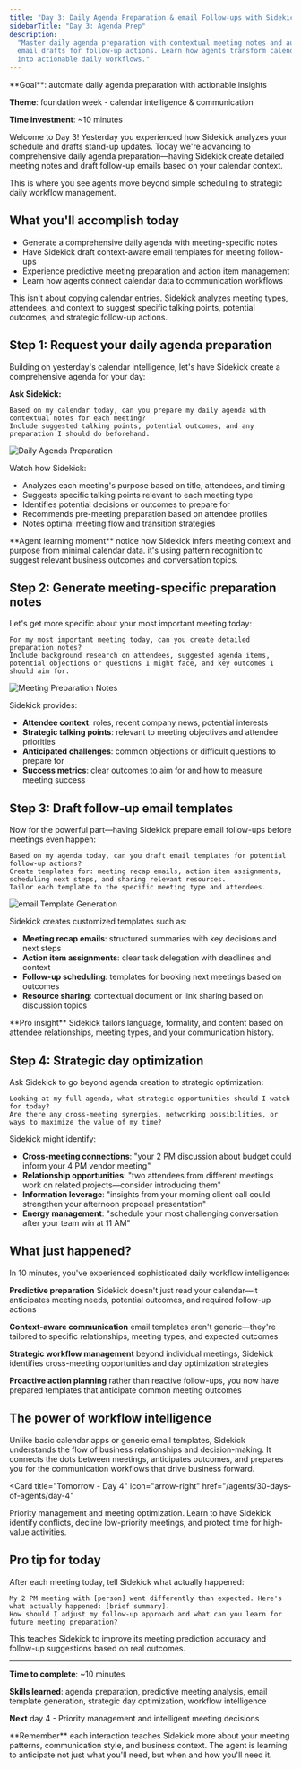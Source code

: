 ```yaml
---
title: "Day 3: Daily Agenda Preparation & email Follow-ups with Sidekick"
sidebarTitle: "Day 3: Agenda Prep"
description:
  "Master daily agenda preparation with contextual meeting notes and automated
  email drafts for follow-up actions. Learn how agents transform calendar data
  into actionable daily workflows."
---
```


<Card title="Day 3 challenge" icon="calendar-days">
  **Goal**: automate daily agenda preparation with actionable insights

**Theme**: foundation week - calendar intelligence & communication

**Time investment**: ~10 minutes

</Card>

Welcome to Day 3! Yesterday you experienced how Sidekick analyzes your schedule
and drafts stand-up updates. Today we're advancing to comprehensive daily agenda
preparation—having Sidekick create detailed meeting notes and draft follow-up
emails based on your calendar context.

This is where you see agents move beyond simple scheduling to strategic daily
workflow management.

## What you'll accomplish today

- Generate a comprehensive daily agenda with meeting-specific notes
- Have Sidekick draft context-aware email templates for meeting follow-ups
- Experience predictive meeting preparation and action item management
- Learn how agents connect calendar data to communication workflows

<Warning>
  This isn't about copying calendar entries. Sidekick analyzes meeting types,
  attendees, and context to suggest specific talking points, potential outcomes,
  and strategic follow-up actions.
</Warning>

## Step 1: Request your daily agenda preparation

Building on yesterday's calendar intelligence, let's have Sidekick create a
comprehensive agenda for your day:

**Ask Sidekick:**

```text
Based on my calendar today, can you prepare my daily agenda with contextual notes for each meeting?
Include suggested talking points, potential outcomes, and any preparation I should do beforehand.
```

![Daily Agenda Preparation](/images/agents/30-days-of-agents/day3-agenda-prep.png)

Watch how Sidekick:

- Analyzes each meeting's purpose based on title, attendees, and timing
- Suggests specific talking points relevant to each meeting type
- Identifies potential decisions or outcomes to prepare for
- Recommends pre-meeting preparation based on attendee profiles
- Notes optimal meeting flow and transition strategies

<Tip>
  **Agent learning moment** notice how Sidekick infers meeting context and
  purpose from minimal calendar data. it's using pattern recognition to suggest
  relevant business outcomes and conversation topics.
</Tip>

## Step 2: Generate meeting-specific preparation notes

Let's get more specific about your most important meeting today:

```text
For my most important meeting today, can you create detailed preparation notes?
Include background research on attendees, suggested agenda items, potential objections or questions I might face, and key outcomes I should aim for.
```

![Meeting Preparation Notes](/images/agents/30-days-of-agents/day3-meeting-prep.png)

Sidekick provides:

- **Attendee context**: roles, recent company news, potential interests
- **Strategic talking points**: relevant to meeting objectives and attendee
  priorities
- **Anticipated challenges**: common objections or difficult questions to
  prepare for
- **Success metrics**: clear outcomes to aim for and how to measure meeting
  success

## Step 3: Draft follow-up email templates

Now for the powerful part—having Sidekick prepare email follow-ups before
meetings even happen:

```text
Based on my agenda today, can you draft email templates for potential follow-up actions?
Create templates for: meeting recap emails, action item assignments, scheduling next steps, and sharing relevant resources.
Tailor each template to the specific meeting type and attendees.
```

![email Template Generation](/images/agents/30-days-of-agents/day3-email-templates.png)

Sidekick creates customized templates such as:

- **Meeting recap emails**: structured summaries with key decisions and next
  steps
- **Action item assignments**: clear task delegation with deadlines and context
- **Follow-up scheduling**: templates for booking next meetings based on
  outcomes
- **Resource sharing**: contextual document or link sharing based on discussion
  topics

<Tip>
  **Pro insight** Sidekick tailors language, formality, and content based on
  attendee relationships, meeting types, and your communication history.
</Tip>

## Step 4: Strategic day optimization

Ask Sidekick to go beyond agenda creation to strategic optimization:

```text
Looking at my full agenda, what strategic opportunities should I watch for today?
Are there any cross-meeting synergies, networking possibilities, or ways to maximize the value of my time?
```

Sidekick might identify:

- **Cross-meeting connections**: "your 2 PM discussion about budget could inform
  your 4 PM vendor meeting"
- **Relationship opportunities**: "two attendees from different meetings work on
  related projects—consider introducing them"
- **Information leverage**: "insights from your morning client call could
  strengthen your afternoon proposal presentation"
- **Energy management**: "schedule your most challenging conversation after your
  team win at 11 AM"

## What just happened?

In 10 minutes, you've experienced sophisticated daily workflow intelligence:

**Predictive preparation** Sidekick doesn't just read your calendar—it
anticipates meeting needs, potential outcomes, and required follow-up actions

**Context-aware communication** email templates aren't generic—they're tailored
to specific relationships, meeting types, and expected outcomes

**Strategic workflow management** beyond individual meetings, Sidekick
identifies cross-meeting opportunities and day optimization strategies

**Proactive action planning** rather than reactive follow-ups, you now have
prepared templates that anticipate common meeting outcomes

## The power of workflow intelligence

Unlike basic calendar apps or generic email templates, Sidekick understands the
flow of business relationships and decision-making. It connects the dots between
meetings, anticipates outcomes, and prepares you for the communication workflows
that drive business forward.

<Card
  title="Tomorrow - Day 4"
  icon="arrow-right"
  href="/agents/30-days-of-agents/day-4"
>
  Priority management and meeting optimization. Learn to have Sidekick identify
  conflicts, decline low-priority meetings, and protect time for high-value
  activities.
</Card>

## Pro tip for today

After each meeting today, tell Sidekick what actually happened:

```text
My 2 PM meeting with [person] went differently than expected. Here's what actually happened: [brief summary].
How should I adjust my follow-up approach and what can you learn for future meeting preparation?
```

This teaches Sidekick to improve its meeting prediction accuracy and follow-up
suggestions based on real outcomes.

---

**Time to complete**: ~10 minutes

**Skills learned**: agenda preparation, predictive meeting analysis, email
template generation, strategic day optimization, workflow intelligence

**Next** day 4 - Priority management and intelligent meeting decisions

<Tip>
  **Remember** each interaction teaches Sidekick more about your meeting
  patterns, communication style, and business context. The agent is learning to
  anticipate not just what you'll need, but when and how you'll need it.
</Tip>
